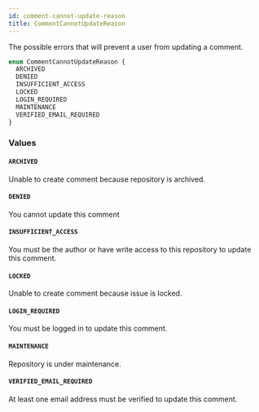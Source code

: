 ```yaml
---
id: comment-cannot-update-reason
title: CommentCannotUpdateReason
---
```


The possible errors that will prevent a user from updating a comment.

```graphql
enum CommentCannotUpdateReason {
  ARCHIVED
  DENIED
  INSUFFICIENT_ACCESS
  LOCKED
  LOGIN_REQUIRED
  MAINTENANCE
  VERIFIED_EMAIL_REQUIRED
}
```

### Values

#### `ARCHIVED`

Unable to create comment because repository is archived.

#### `DENIED`

You cannot update this comment

#### `INSUFFICIENT_ACCESS`

You must be the author or have write access to this repository to update this comment.

#### `LOCKED`

Unable to create comment because issue is locked.

#### `LOGIN_REQUIRED`

You must be logged in to update this comment.

#### `MAINTENANCE`

Repository is under maintenance.

#### `VERIFIED_EMAIL_REQUIRED`

At least one email address must be verified to update this comment.
